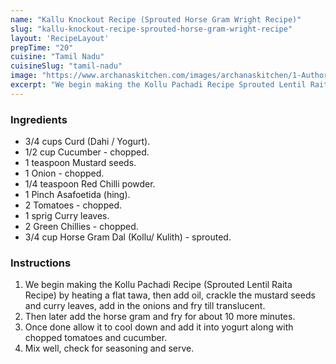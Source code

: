 ---
name: "Kallu Knockout Recipe (Sprouted Horse Gram Wright Recipe)"
slug: "kallu-knockout-recipe-sprouted-horse-gram-wright-recipe"
layout: 'RecipeLayout'
prepTime: "20"
cuisine: "Tamil Nadu"
cuisineSlug: "tamil-nadu"
image: "https://www.archanaskitchen.com/images/archanaskitchen/1-Author/sibyl_sunitha/Kollu_Pachadi_Recipe_Sprouted_Horse_gram_Raitha_Recipe.jpg"
excerpt: "We begin making the Kollu Pachadi Recipe Sprouted Lentil Raita Recipe by heating a flat tawa, then add oil, crackle the mustard seeds and curry leaves, add in the onions and fry till translucent"
---

### Ingredients

- 3/4 cups Curd (Dahi / Yogurt).
- 1/2 cup Cucumber - chopped.
- 1 teaspoon Mustard seeds.
- 1 Onion - chopped.
- 1/4 teaspoon Red Chilli powder.
- 1 Pinch Asafoetida (hing).
- 2 Tomatoes - chopped.
- 1 sprig Curry leaves.
- 2 Green Chillies - chopped.
- 3/4 cup Horse Gram Dal (Kollu/ Kulith) - sprouted.

### Instructions

1. We begin making the Kollu Pachadi Recipe (Sprouted Lentil Raita Recipe) by heating a flat tawa, then add oil, crackle the mustard seeds and curry leaves, add in the onions and fry till translucent.
1. Then later add the horse gram and fry for about 10 more minutes.
1. Once done allow it to cool down and add it into yogurt along with chopped tomatoes and cucumber.
1. Mix well, check for seasoning and serve.
